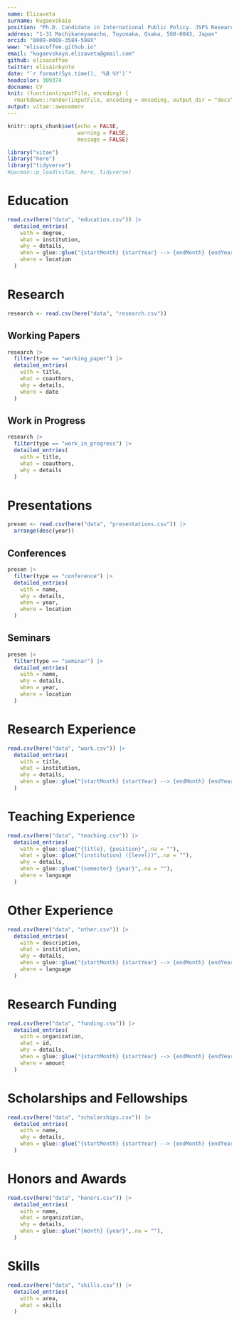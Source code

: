 ```yaml
---
name: Elizaveta
surname: Kugaevskaia
position: "Ph.D. Candidate in International Public Policy. JSPS Research Fellow DC2."
address: "1-31 Machikaneyamacho, Toyonaka, Osaka, 560-0043, Japan"
orcid: "0009-0009-3584-598X"
www: "elisacoffee.github.io"
email: "kugaevskaya.elizaveta@gmail.com"
github: elisacoffee
twitter: elisainkyoto
date: "`r format(Sys.time(), '%B %Y')`"
headcolor: 309374
docname: CV
knit: (function(inputFile, encoding) {
  rmarkdown::render(inputFile, encoding = encoding, output_dir = "docs") })
output: vitae::awesomecv
---
```


```r
knitr::opts_chunk$set(echo = FALSE,
                      warning = FALSE,
                      message = FALSE)

library("vitae")
library("here")
library("tidyverse")
#pacman::p_load(vitae, here, tidyverse)
```


# Education

```r
read.csv(here("data", "education.csv")) |>
  detailed_entries(
    with = degree,
    what = institution,
    why = details,
    when = glue::glue("{startMonth} {startYear} --> {endMonth} {endYear}",.na = ""),
    where = location
  )
```

# Research

```r
research <- read.csv(here("data", "research.csv"))
```

## Working Papers

```r
research |>
  filter(type == "working_paper") |>
  detailed_entries(
    with = title,
    what = coauthors,
    why = details,
    where = date
  )
```

## Work in Progress

```r
research |>
  filter(type == "work_in_progress") |>
  detailed_entries(
    with = title,
    what = coauthors,
    why = details
  )
```

# Presentations

```r
presen <- read.csv(here("data", "presentations.csv")) |>
  arrange(desc(year))
```

## Conferences
```r
presen |>
  filter(type == "conference") |>
  detailed_entries(
    with = name,
    why = details,
    when = year,
    where = location
  )
```

## Seminars
```r
presen |>
  filter(type == "seminar") |>
  detailed_entries(
    with = name,
    why = details,
    when = year,
    where = location
  )
```

# Research Experience

```r
read.csv(here("data", "work.csv")) |>
  detailed_entries(
    with = title,
    what = institution,
    why = details,
    when = glue::glue("{startMonth} {startYear} --> {endMonth} {endYear}",.na = "")
  )
```

# Teaching Experience

```r
read.csv(here("data", "teaching.csv")) |>
  detailed_entries(
    with = glue::glue("{title}, {position}",.na = ""),
    what = glue::glue("{institution} ({level})",.na = ""),
    why = details,
    when = glue::glue("{semester} {year}",.na = ""),
    where = language
  )
```

# Other Experience

```r
read.csv(here("data", "other.csv")) |>
  detailed_entries(
    with = description,
    what = institution,
    why = details,
    when = glue::glue("{startMonth} {startYear} --> {endMonth} {endYear}",.na = ""),
    where = language
  )
```

# Research Funding

```r
read.csv(here("data", "funding.csv")) |>
  detailed_entries(
    with = organization,
    what = id,
    why = details,
    when = glue::glue("{startMonth} {startYear} --> {endMonth} {endYear}",.na = ""),
    where = amount
  )
```

# Scholarships and Fellowships

```r
read.csv(here("data", "scholarships.csv")) |>
  detailed_entries(
    with = name,
    why = details,
    when = glue::glue("{startMonth} {startYear} --> {endMonth} {endYear}",.na = "")
  )
```

# Honors and Awards

```r
read.csv(here("data", "honors.csv")) |>
  detailed_entries(
    with = name,
    what = organization,
    why = details,
    when = glue::glue("{month} {year}",.na = ""),
  )
```



# Skills

```r
read.csv(here("data", "skills.csv")) |>
  detailed_entries(
    with = area,
    what = skills
  )
```